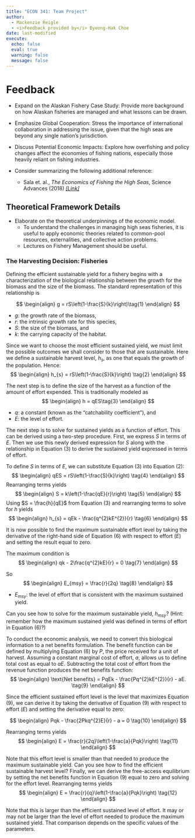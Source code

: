 ```yaml
---
title: "ECON 341: Team Project"
author: 
  - Mackenzie Reigle
  - <i>Feedback provided by</i> Byeong-Hak Choe
date: last-modified
execute: 
  echo: false
  eval: true
  warning: false
  message: false
---
```


# Feedback

-	Expand on the Alaskan Fishery Case Study: Provide more background on how Alaskan fisheries are managed and what lessons can be drawn.
-	Emphasize Global Cooperation: Stress the importance of international collaboration in addressing the issue, given that the high seas are beyond any single nation’s jurisdiction.
-	Discuss Potential Economic Impacts: Explore how overfishing and policy changes affect the economies of fishing nations, especially those heavily reliant on fishing industries.

- Consider summarizing the following additional reference:
  - Sala et. al., *The Economics of Fishing the High Seas*, Science Advances (2018) [*[Link]*](https://bcecon.github.io/econ-rw/4-app-SalaEtAl-science-2018-high-seas.pdf)


## Theoretical Framework Details
- Elaborate on the theoretical underpinnings of the economic model. 
  - To understand the challenges in managing high seas fisheries, it is useful to apply economic theories related to common-pool resources, externalities, and collective action problems.
  - Lectures on Fishery Management should be useful.

### The Harvesting Decision: Fisheries
Defining the efficient sustainable yield for a fishery begins with a characterization of the biological relationship between the growth for the biomass and the size of the biomass. The standard representation of this relationship is

$$
\begin{align}
g = rS\left(1-\frac{S}{k}\right)\tag{1}
\end{align}
$$

- $g$: the growth rate of the biomass,
- $r$: the intrinsic growth rate for this species,
- $S$: the size of the biomass, and
- $k$: the carrying capacity of the habitat.

Since we want to choose the most efficient sustained yield, we must limit the possible outcomes we shall consider to those that are sustainable. Here we define a sustainable harvest level, $h_{s}$, as one that equals the growth of the population. Hence:
$$
\begin{align}
h_{s} = rS\left(1-\frac{S}{k}\right) \tag{2}
\end{align}
$$

The next step is to define the size of the harvest as a function of the amount of effort expended. This is traditionally modeled as
$$
\begin{align}
h = qES\tag{3}
\end{align}
$$

- $q$: a constant (known as the “catchability coefficient”), and
- $E$: the level of effort.


The next step is to solve for sustained yields as a function of effort. This can be derived using a two-step procedure. First, we express $S$ in terms of $E$. Then we use this newly derived expression for $S$ along with the relationship in Equation (3) to derive the sustained yield expressed in terms of effort.

To define $S$ in terms of $E$, we can substitute Equation (3) into Equation (2):
$$
\begin{align}
qES = rS\left(1-\frac{S}{k}\right) \tag{4}
\end{align}
$$
Rearranging terms yields
$$
\begin{align}
S = k\left(1-\frac{qE}{r}\right) \tag{5}
\end{align}
$$
Using $S = \frac{h}{qE}$ from Equation (3) and rearranging terms to solve for $h$ yields
$$
\begin{align}
h_{s} = qEk - \frac{q^{2}kE^{2}}{r} \tag{6}
\end{align}
$$

It is now possible to find the maximum sustainable effort level by taking the derivative of the right-hand side of Equation (6) with respect to effort ($E$) and setting the result equal to zero.

The maximum condition is
$$
\begin{align}
qk - 2\frac{q^{2}kE}{r} = 0 \tag{7}
\end{align}
$$

So
$$
\begin{align}
E_{msy} = \frac{r}{2q} \tag{8}
\end{align}
$$

- $E_{msy}$: the level of effort that is consistent with the maximum sustained yield.

Can you see how to solve for the maximum sustainable yield, $h_{msy}$? (Hint: remember how the maximum sustained yield was defined in terms of effort in Equation (6)?)

To conduct the economic analysis, we need to convert this biological information to a net benefits formulation. The benefit function can be defined by multiplying Equation (6) by $P$, the price received for a unit of harvest. Assuming a constant marginal cost of effort, $a$, allows us to define total cost as equal to $aE$. Subtracting the total cost of effort from the revenue function produces the net benefits function:
$$
\begin{align}
\text{Net benefits} = PqEk - \frac{Pq^{2}kE^{2}}{r} - aE. \tag{9}
\end{align}
$$

Since the efficient sustained effort level is the level that maximizes Equation (9), we can derive it by taking the derivative of Equation (9) with respect to effort ($E$) and setting the derivative equal to zero:

$$
\begin{align}
Pqk - \frac{2Pkq^{2}E}{r} - a = 0 \tag{10}
\end{align}
$$

Rearranging terms yields
$$
\begin{align}
E = \frac{r}{2q}\left(1-\frac{a}{Pqk}\right) \tag{11}
\end{align}
$$

Note that this effort level is smaller than that needed to produce the maximum sustainable yield. Can you see how to find the efficient sustainable harvest level? Finally, we can derive the free-access equilibrium by setting the net benefits function in Equation (9) equal to zero and solving for the effort level.
Rearranging terms yields
$$
\begin{align}
E = \frac{r}{q}\left(1-\frac{a}{Pqk}\right) \tag{12}
\end{align}
$$

Note that this is larger than the efficient sustained level of effort. It may or may not be larger than the level of effort needed to produce the maximum sustained yield. That comparison depends on the specific values of the parameters.
